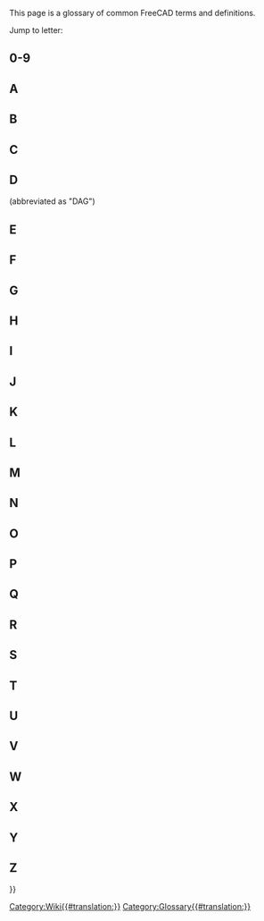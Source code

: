 <languages/>

{{Docnav
|[[Contributors/pt-br|Colaboradores]]
|
}}

<div lang="en" dir="ltr" class="mw-content-ltr">
This page is a glossary of common FreeCAD terms and definitions.
</div>

<div lang="en" dir="ltr" class="mw-content-ltr">
Jump to letter: {{CompactTOC|center=yes}}
</div>

<div lang="en" dir="ltr" class="mw-content-ltr">
==0-9==
</div>

<div lang="en" dir="ltr" class="mw-content-ltr">
{{gloss}}
{{term|3D view|content=[[3D_view|3D view]]}}
{{defn|defn=The 3D view is a component of the FreeCAD [[Interface|interface]]. It shows a 3D representation of the model.}}
{{glossend}}
</div>

<div lang="en" dir="ltr" class="mw-content-ltr">
==A==
</div>

<div lang="en" dir="ltr" class="mw-content-ltr">
{{gloss}}
{{term|Arc}}
{{defn|defn=A portion or segment of a circle.}}
{{term|App}}
{{defn|defn=The FreeCAD App layer.}}
{{term|Arch|content=[[Arch_Workbench|Arch]]}}
{{defn|defn=An abbreviation for the old Architectural [[#Workbench|workbench]]. This workbench has been superseded by the [[BIM_Workbench|BIM Workbench]] ({{Version|1.0}}).}}
{{term|Assembly|content=[[Assembly|Assembly]]}}
{{defn|no=1|defn=A set of [[#Part|parts]] that have defined positions in relation to each other.}}
{{defn|no=2|defn=A [[#Workbench|workbench]] which aims to facilitate the creation of assemblies. FreeCAD currently does not have such a workbench built-in, but there are several [[External_workbenches|external assembly workbenches]].}}
{{term|Axes}}
{{defn|defn=Plural of [[#Axis|Axis]]}}
{{term|Axis}}
{{defn|defn=An imaginary line through the origin of the workspace. There are 3 normal axes. They have the classic names of X, Y and Z. X is side to side. Y is up and down. Z is in and out of the page/screen.}}
{{glossend}}
</div>

<div lang="en" dir="ltr" class="mw-content-ltr">
==B==
</div>

<div lang="en" dir="ltr" class="mw-content-ltr">
{{gloss}}
{{term|Backtrace}}
{{defn|defn=Output from a debugging program that displays the series of instructions FreeCAD followed before a problem occurred.}}
{{term|Bezier Curve|content=[https://en.wikipedia.org/wiki/B%C3%A9zier_curve Bezier Curve]}}
{{defn|defn=A type of parametric curve.}}
{{term|BIM|content=[[BIM_Workbench|BIM]]}}
{{defn|defn=An abbreviation for [https://en.wikipedia.org/wiki/Building_information_modeling Building Information Modelling]. The [[BIM_Workbench|BIM Workbench]] provides a BIM workflow in FreeCAD.}}
{{term|Blueprint}}
{{defn|defn=Old term used for [[#Drawing|drawing]], and coined for its original [https://en.wikipedia.org/wiki/Blueprint reproduction process].}}
{{term|Body}}
{{defn|defn=A type of container used in the [[PartDesign_Workbench|PartDesign]] [[#Workbench|workbench]] that groups a sequence of operations ([[#Sketch|sketches]], construction geometry and [[#Feature|features]]) to create a single contiguous solid. (Introduced in FreeCAD V0.17.)}}
{{term|Boolean Logic}}
{{defn|defn=A method of data manipulation by using of the operands: And, Or, Not.}}
{{term|Boolean Operation}}
{{defn|defn=A method of manipulating objects by using Boolean Logic. In FreeCAD, the Boolean Operations are: Union ([[#Fuse|Fuse]]), Difference ([[#Cut|Cut]]), Intersection, and Section.}}
{{term|Boolean OPerations check}}
{{defn|defn=See [[#BOPcheck|BOPcheck]].}}
{{term|BOPcheck}}
{{defn|defn=A setting that allows the Check Geometry tools in the Part WB and OpenSCAD WB to also check geometry made from [[#Boolean_Logic|Boolean logic]]. The default Check Geometry setting for BOPcheck is "false" (or off). The user can enable BOPcheck to provide more accuracy when running the Check Geometry tool but this comes at the expense of longer Check Geometry processing times. Beginning with FreeCAD 0.19, the BOPcheck setting is most easily enabled from the Settings portion of the Check Geometry widget.}}
{{term|brep}}
{{defn|defn=Native file format for [[#Open_CASCADE|Open CASCADE]] and shared by a few applications. FreeCAD can save in *.brep format.}}
{{term|B-rep}}
{{defn|defn=Stands for [https://en.wikipedia.org/wiki/B-rep boundary representation], which is one of two types of 3D models that FreeCAD supports (the other being [[#Mesh|mesh]]).}}
{{term|B-spline}}
{{defn|defn=A type of parametric curve. See [https://en.wikipedia.org/wiki/B-spline B-spline]}}
{{glossend}}
</div>

<div lang="en" dir="ltr" class="mw-content-ltr">
==C==
</div>

<div lang="en" dir="ltr" class="mw-content-ltr">
{{gloss}}
{{term|Callout}}
{{defn|defn=String of text connected to a line pointing to an object in a [[#Drawing|drawing]].}}
{{term|Chamfer}}
{{defn|defn=The cutting off of an edge, at an angle, to get rid of its sharpness; a beveled edge.}}
{{term|Clipping Plane}}
{{defn|defn=The clipping plane is used to cut away at the model in the 3D view. It is just a visual aid and does not actually cut the model.}}
{{term|Clone}}
{{defn|defn=A copy of an object whereby the copy remains parametric.  When the original object is changed the Clone(s) also change to show modifications made to the original object.}}
{{term|Coin}}
{{defn|defn=Also called [https://www.coin3d.org Coin3D]. Third-party software library used for 3D representation by FreeCAD.}}
{{term|COLLADA}}
{{defn|defn=An interchange file format for [[#Mesh|mesh]] models. File extension is *.dae.}}
{{term|Command|content=[[Command|Command]]}}
{{defn|defn=An action invoked from the [[#GUI|GUI]] when you press a toolbar button or type a keyboard shortcut or type into the Python console. }}
{{term|Compound}}
{{defn|defn=Groups objects together without fusing them like a [[#Boolean_Operation|boolean union]] would.}}
{{term|CompSolid}}
{{defn|defn=Set of [[#Solid|solids]] connected by their [[#Face|faces]]. CompSolids are needed in [[#FEM|FEM]], where more than one material is used in one FEM-mesh.}}
{{term|Constraint}}
{{defn|defn=A restriction on the geometric relationship between primitives in a [[#Sketch|Sketch]]. If a constraint has a numerical value, it is referred to as Datum (e.g., a distance constraint has a numerical value - the length of an imaginary line connecting the two points). A constraint that has no numerical value (e.g., a Horizontal constraint) is sometimes referred to as Geometric Constraint.}}
{{term|Constructive Solid Geometry|content=[https://en.wikipedia.org/wiki/Constructive_solid_geometry Constructive Solid Geometry]}}
{{defn|defn=A solid modeling method for creating shapes by using [[#Boolean_Operation|boolean operations]] on [[#Primitive|primitives]].}}
{{term|Coordinate}}
{{defn|defn=A number which defines the position of an object in space in reference to a [https://en.wikipedia.org/wiki/Cartesian_coordinate_system coordinate system].}}
{{term|Coplanar}}
{{defn|defn=Existing on the same plane.}}
{{term|CSG}}
{{defn|defn=Short for [[#Constructive_Solid_Geometry|Constructive Solid Geometry]].}}
{{term|Cut}}
{{defn|defn=Applying a [[#Boolean_Operation|boolean difference]] between shapes.}}
{{glossend}}
</div>

<div lang="en" dir="ltr" class="mw-content-ltr">
==D==
</div>

<div lang="en" dir="ltr" class="mw-content-ltr">
{{gloss}}
{{term|DAG}}
{{defn|defn=See [[#Directed_Acyclic_Graph|Directed Acyclic Graph.]]}}
{{term|Degrees Of Freedom}}
{{defn|defn=The number of ways geometry in a [[#Sketch|Sketch]] may vary. For example, if we have a Sketch consisting of only one point, and the point has no [[#Constraint|Constraints]] applied to it, the point has two [[#DOF|DOF]] because it is free to move both vertically and horizontally. Similarly, a Sketch consisting of only a single unconstrained circle has three [[#DOF|DOF]] because the circle can move vertically and horizontally and, additionally, the radius is not defined. It is good practice to constrain a Sketch until it has no [[#DOF|DOF]] remaining, in which case it is said to be [[#Fully_Constrained|Fully Constrained]].}}
{{term|Dependency Graph}}
{{defn|defn=A third-party graphing tool used to show how objects in a FreeCAD model use or are related to one another. For more information, refer to the [[Std_DependencyGraph|Dependency Graph]] Wiki page.}}
{{term|Difference}}
{{defn|no=1|defn=The result of, or remainder of, a subtraction.}}
{{defn|no=2|defn=A [[#Boolean_operation|Boolean Operation]] in the [[Part_Workbench|Part]] [[#Workbench|workbench]] which is used to subtract one geometry from another; it results in a [[#Cut|Cut]].}}
{{term|Directed Acyclic Graph}} (abbreviated as "DAG")
{{defn|defn=A type of [[#Dependency_Graph|Dependency Graph]] where the relationship of objects flows in a generally linear direction from start to end with no circular dependencies. When following a DAG there is no flow from one object A to any other objects and then back to that same object A again. In FreeCAD, a graph of the model must always be a DAG.}}
{{term|DOF}}
{{defn|defn=[[#Degrees_Of_Freedom|Degrees Of Freedom]]}}
{{term|Draft|content=[[Draft_Workbench|Draft]]}}
{{defn|no=1|defn=A FreeCAD [[#Workbench|workbench]] used primarily for 2 dimensional work.}}
{{defn|no=2|defn=A relief angle on a mold to allow removal of the finished product. See [[PartDesign_Draft|PartDesign Draft]].}}
{{term|Drawing}}
{{defn|defn=Describes a representation of geometry through the use of two-dimensional views. Also called plan or [[#Blueprint|blueprint]].}}
{{glossend}}
</div>

<div lang="en" dir="ltr" class="mw-content-ltr">
==E==
</div>

<div lang="en" dir="ltr" class="mw-content-ltr">
{{gloss}}
{{term|Edge}}
{{defn|no=1|defn=A segment joining two [[#Vertices|vertices]]. This segment can be a straight line or a curve. The CAD kernel defines it as: One-dimensional shape corresponding to a curve and bounded by a vertex at each extremity. A closed circle has therefore only one vertex, where it starts and ends. See [https://dev.opencascade.org/doc/overview/html/occt__tutorial.html#OCCT_TUTORIAL_SUB2_3 "Open CASCADE Technology, Profile: Defining the Topology"].}}
{{defn|no=2|defn=The joining line between two faces. It can be curved or straight.}}
{{term|Element}}
{{defn|defn=An item of Sketcher geometry such as a point, a line segment, an arc, a circle, etc.}}
{{term|Expression}}
{{defn|no=1|defn=A general term used in mathematics and programming.}}
{{defn|no=2|defn=In FreeCAD [[Expressions|expressions]] are used to compute values. They can reference and drive object properties. They are used in [[Spreadsheet_Workbench|spreadsheets]] and to control parametric models.}}
{{term|Extrude}}
{{defn|defn=A general term for extending a 2D object into 3D along 1 direction. See also [[#Pad|Pad]].}}
{{glossend}}
</div>

<div lang="en" dir="ltr" class="mw-content-ltr">
==F==
</div>

<div lang="en" dir="ltr" class="mw-content-ltr">
{{gloss}}
{{term|Face}}
{{defn|defn=A 2 dimensional topological construct. For example, a cube has 6 Faces. A face can be curved, like in case of a sphere, which has one face in FreeCAD. The CAD kernel defines it as: Part of a surface bounded by a closed [[#Wire|wire(s)]]. See [https://dev.opencascade.org/doc/overview/html/occt__tutorial.html#OCCT_TUTORIAL_SUB2_3 Profile: Defining the Topology].}}
{{term|Facet}}
{{defn|defn=Often used to describe planar faces on a [[#Mesh|mesh]].}}
{{term|FC}}
{{defn|defn=Short for FreeCAD.}}
{{term|FCStd}}
{{defn|defn=FreeCAD native file format. File extension *.fcstd, *.FCStd}}
{{term|Feature}}
{{defn|defn=A step in a 3d part's evolution in the [[PartDesign_Workbench|Part Design]] [[#Workbench|workbench]] workflow.  Examples are [[#Pad|Pad]], [[#Pocket|Pocket]], [[#Groove|Groove]], [[#Fillet|Fillet]], etc. As we create a model in the [[PartDesign_Workbench|Part Design]] [[#Workbench|workbench]], each feature takes the shape of the last one and adds or removes something.  Hence a "Pocket" feature is not only the pocketed hole itself, but the whole part with the pocket feature.}}
{{term|FEM|content=[[FEM_Workbench|FEM]]}}
{{defn|defn=[https://en.wikipedia.org/wiki/Finite_element_method Finite Element Method], a [[#Workbench|workbench]] used to solve engineering and mathematical physics problems associated with parts, assemblies and structures.}}
{{term|Fillet}}
{{defn|defn=A rounded relief or cut at an edge added for a finished appearance and to break sharp edges. See [[Part_Fillet|Part Fillet]] and [[PartDesign_Fillet|PartDesign Fillet]].}}
{{term|Fork}}
{{defn|defn=See [[#Forked_Model|Forked Model]].}}
{{term|Forked Model}}
{{defn|defn=A modeling method, usually accidental and incorrect in FreeCAD, that creates two or more versions of a model from a previous item. (Not to be confused with intentional operations like Array, Clone, Polar Pattern, etc.)}}
{{term|Frenet}}
{{defn|defn=When Sweeping a profile along a 3D path, the Frenet parameter controls the orientation of the profile as it travels along the path. If Frenet is true, the profiles are oriented using the Frenet Frame (tangent, binormal, normal) of the path. If Frenet is false the profile's rotation is not restricted. [https://en.wikipedia.org/wiki/Differentiable_curve#Frenet_frame Frenet frame]}}
{{term|Freetype|content=[http://www.freetype.org FreeType]}}
{{defn|defn=A freely available software library used to extract information from font definition files.}}
{{term|Frustum|content=[https://en.wikipedia.org/wiki/Frustum Frustum]}}
{{defn|defn=The portion of a solid that lies between two parallel planes cutting it. Used in computer graphics to describe the three-dimensional region which is visible on the screen, the [https://en.wikipedia.org/wiki/Viewing_frustum "viewing frustum"]}}
{{term|Fully Constrained}}
{{defn|defn=In [[#Sketcher|Sketcher]], when a [[#Sketch|Sketch]] has no [[#Degrees_Of_Freedom|Degrees Of Freedom]], the Sketch is said to be "fully constrained" by the applied [[#Constraint|Constraints]].}}
{{term|Fuse}}
{{defn|defn=Term commonly used in FreeCAD to refer to a [[#Boolean_Operation|boolean union]] of shapes.}}
{{glossend}}
</div>

<div lang="en" dir="ltr" class="mw-content-ltr">
==G==
</div>

<div lang="en" dir="ltr" class="mw-content-ltr">
{{gloss}}
{{term|GDB or gdb}}
{{defn|defn=[https://www.gnu.org/software/gdb/ '''G'''NU Project '''D'''e'''B'''ugger], a debugging program used on Unix and other 'nix operating systems in order to get a [[#Backtrace|backtrace]]. "gdb" (without the quotation marks) is also the first part of the command used to start the GDB program itself. An example of how to use GDB with FreeCAD is in [https://forum.freecad.org/viewtopic.php?t=7052#p56918 this forum post]}}
{{term|Geometric modeling kernel}}
{{defn|defn=Also called CAD kernel. A set of complex software libraries responsible for the creation of 3D shapes. All operations on objects (extrude, boolean operations, chamfer, fillet) rely on the geometric modeling kernel.}}
{{term|Git}}
{{defn|defn=[https://en.wikipedia.org/wiki/Distributed_revision_control Distributed revision control system] used by FreeCAD to host and manage its code base.}}
{{term|[[Std_Group|Group]]}}
{{defn|defn=Used to organize elements in the [[#Tree_view|Tree view]].}}
{{term|GUI}}
{{defn|defn='''G'''raphical '''U'''ser '''I'''nterface. Allows users to interact with FreeCAD through graphical icons and the mouse pointer.}}
{{glossend}}
</div>

<div lang="en" dir="ltr" class="mw-content-ltr">
==H==
</div>

<div lang="en" dir="ltr" class="mw-content-ltr">
{{gloss}}
{{term|Half_Space|content=[https://en.wikipedia.org/wiki/Half-space_%28geometry%29 Half Space]}}
{{defn|defn=When a plane completely divides a 3D Euclidian space, the plane forms two half spaces.}}
{{glossend}}
</div>

<div lang="en" dir="ltr" class="mw-content-ltr">
==I==
</div>

<div lang="en" dir="ltr" class="mw-content-ltr">
{{gloss}}
{{term|IGES}}
{{defn|defn=A file format for the exchange of product data models. Files extensions are *.iges, *.igs. See also [[#STEP|STEP]].}}
{{term|Intersection|content=[https://en.wikipedia.org/wiki/Intersection Intersection]}}
{{defn|defn=That portion of two or more geometric entities that is common to all. For example, the intersection of two lines is a point.}}
{{glossend}}
</div>

<div lang="en" dir="ltr" class="mw-content-ltr">
==J==
</div>

<div lang="en" dir="ltr" class="mw-content-ltr">
{{gloss}}
{{term|JT}}
{{defn|defn=A proprietary 3D data format developed by Siemens PLM Software. FreeCAD has no support for JT at this time.}}
{{glossend}}
</div>

<div lang="en" dir="ltr" class="mw-content-ltr">
==K==
</div>

{{gloss}}
{{term|Kernel}}
{{defn|defn=Consulte [[#Geometric_modeling_kernel|Núcleo de modelagem geométrica]].}}
{{term|KML}}
{{defn|defn=Keyhole Markup Language - um arquivo de definição de dados geoespaciais 3D baseado em XML usado pelo Google Earth. O FreeCAD não tem suporte para KML no momento.}}
{{glossend}}

<div lang="en" dir="ltr" class="mw-content-ltr">
==L==
</div>

<div lang="en" dir="ltr" class="mw-content-ltr">
{{gloss}}
{{term|Label}}
{{defn|no=1|defn=A user defined property of an object; used to make the [[#Tree_view|Tree view]] easier to understand by humans.}}
{{defn|no=2|defn=A string of descriptive text added to a drawing (see [[Draft_Label|Draft Label]]).}}
{{defn|defn=Contrast with [[#Name|Name]].}}
{{term|Line}}
{{defn|defn=Most often this is used as a synonym for a [[#Line_Segment|line segment]]. In Sketcher, it is used sometimes with its exact meaning of an infinite straight path.}}
{{term|Line Segment}}
{{defn|defn=A straight path between two [[#Point|points]].}}
{{term|Lock}}
{{defn|defn=[[Sketcher_ConstrainLock|Constraint Lock]]}}
{{term|Loft|content=[https://en.wikipedia.org/wiki/Loft_%283D%29 Loft]}}
{{defn|defn=A topological form created by linking consecutive profiles with a surface. Similar to the process used to make fabric covered aeroplanes or boats. Also the FreeCAD function for creating such a form.}}
{{glossend}}
</div>

<div lang="en" dir="ltr" class="mw-content-ltr">
==M==
</div>

<div lang="en" dir="ltr" class="mw-content-ltr">
{{gloss}}
{{term|Macro}}
{{defn|defn=A saved sequence of FreeCAD instructions, often written by end users.}}
{{term|Manifold}}
{{defn|defn=Said of a [[#Shape|shape]] that forms a perfectly enclosed volume. A familiar synonym that gives a good description is "watertight". To generate a solid, a [[#Shell|shell]] must be manifold.}}
{{term|Mantis}}
{{defn|defn=[[#Tracker|Bug tracking system]] used by the FreeCAD project.}}
{{term|Mesh}}
{{defn|defn=Type of object that can be imported or created by FreeCAD. See [https://en.wikipedia.org/wiki/Polygon_mesh Polygon mesh] for more details.}}
{{term|Model}}
{{defn|defn=Also called 3D model. Computer representation of a three-dimensional [[#Part|part]] or [[#Assembly|assembly]].}}
{{term|MultiTransform|content=[[PartDesign_MultiTransform|MultiTransform]]}}
{{defn|defn=Stands for multiple transformation. A [[#Feature|feature]] from the [[PartDesign_Workbench|PartDesign]] [[#Workbench|workbench]] that applies a series of chained transformations (linear and circular pattern, mirrored) to selected features.}}
{{glossend}}
</div>

<div lang="en" dir="ltr" class="mw-content-ltr">
==N==
</div>

<div lang="en" dir="ltr" class="mw-content-ltr">
{{gloss}}
{{term|Name}}
{{defn|defn=An unique identifier for a FreeCAD document object. Once assigned by the program, the Name can not be easily changed. Contrast with [[#Label|Label]].}}
{{term|Non-manifold}}
{{defn|defn=Non-manifold topology, also called zero-thickness, is two distinct solid bodies connected at a theoretical vertex or edge. It is an unsupported type of shape (not always detected by FreeCAD) that should be avoided, as it can cause trouble with further steps and export.}}
{{term|Null Shape}}
{{defn|defn=A [[#Shape|Shape]] property that has not been initialized by a program/macro. Usually an error condition.}}
{{glossend}}
</div>

<div lang="en" dir="ltr" class="mw-content-ltr">
==O==
</div>

<div lang="en" dir="ltr" class="mw-content-ltr">
{{gloss}}
{{term|OCC}}
{{defn|defn=Acronym for [[#Open_CASCADE|Open CASCADE]]. Prior to being open sourced, it used to be named CAS.CADE (abbreviated from Computer Aided Software for Computer Aided Design and Engineering).}}
{{term|OCE}}
{{defn|defn='''O'''pen CASCADE '''C'''ommunity '''E'''dition. It provides patches, improvements and experiments contributed by users over the official [[#Open_CASCADE|Open CASCADE]] library. FreeCAD is known to work on either OCC or OCE.}}
{{term|OCCT}}
{{defn|defn=Open CASCADE Technology. See [[#OCC|OCC]].}}
{{term|Open CASCADE|content=[http://www.opencascade.org Open CASCADE]}}
{{defn|defn=The [[#Geometric_modeling_kernel|geometric modeling kernel]] (software library) underlying FreeCAD. Also called [[#OCC|OCC]] or [[#OCCT|OCCT]] (for Open CASCADE Technology). See also [[#OCE|OCE]].}}
{{term|OpenSCAD|content=[http://www.openscad.org/ OpenSCAD]}}
{{defn|no=1|defn=Name of a script-only based CAD program.}}
{{defn|no=2|defn=A [[#Workbench|workbench]] in FreeCAD. The [[OpenSCAD_Workbench|OpenSCAD]] [[#Workbench|workbench]] provides an interface for import/export of *.scad and *.csg models, as well as a some utility tools.}}
{{term|Origin}}
{{defn|defn=The center of the coordinate system. Everything goes out from here in either the positive or negative directions. As is our view of the universe with Earth being the “origin”.}}
{{term|Orthographic}}
{{defn|defn=See [https://en.wikipedia.org/wiki/Orthographic_projection Orthographic projection] and [https://en.wikipedia.org/wiki/Multiview_orthographic_projection Multiview orthographic projection].}}
{{glossend}}
</div>

<div lang="en" dir="ltr" class="mw-content-ltr">
==P==
</div>

<div lang="en" dir="ltr" class="mw-content-ltr">
{{gloss}}
{{term|Pad}}
{{defn|defn=An extension of a [[#Sketch|Sketch]] in a direction perpendicular to the plane of the Sketch. See also [[#Extrude|Extrude]].}}
{{term|Part}}
{{defn|no=1|defn=A FreeCAD [[#Workbench|workbench]] primarily used for a [https://en.wikipedia.org/wiki/Constructive_solid_geometry Constructive Solid Geometry] workflow. See [[Part_Workbench|Part Workbench]].}}
{{defn|no=2|defn=A FreeCAD Python module, directly interfacing with [[#OCC|OCC]]. See [[Part_scripting|Part scripting]].}}
{{defn|no=3|defn=A container which groups any type of FreeCAD object and has a [[#Placement|placement]]. See [[Std_Part|Std Part]].}}
{{defn|no=4|defn=A unibody solid. The lowest level component in an assembly.}}
{{term|PartDesignNext}}
{{defn|defn=Nickname used over the forums to distinguish the [[PartDesign_Workbench|PartDesign]] [[#Workbench|workbench]] in the FreeCAD 0.17 release version from the one in v0.16 and earlier, because of the vast changes introduced.}}
{{term|PD}}
{{defn|defn=Abbreviation of [[PartDesign_Workbench|PartDesign]], a FreeCAD [[#Workbench|workbench]].}}
{{term|PDN}}
{{defn|defn=Abbreviation of [[#PartDesignNext|PartDesignNext]].}}
{{term|Perspective}}
{{defn|defn=[https://en.wikipedia.org/wiki/Graphical_projection#Perspective Perspective projection]}}
{{term|Pivy|content=[http://pypi.python.org/pypi/Pivy Pivy]}}
{{defn|defn=A software library that allows Python to use Coin.}}
{{term|Placement}}
{{defn|defn=Set of properties of an object that defines its coordinates and orientation in space. See [[Placement]].}}
{{term|Planar}}
{{defn|defn=Said of geometry of which elements all lie on a same plane.}}
{{term|Plane}}
{{defn|no=1|defn=A flat, two-dimensional surface that extends infinitely far.}}
{{defn|no=2|defn=A primitive two-dimensional object created in the [[Part_Workbench|Part]] [[#Workbench|workbench]].}}
{{term|Plot}}
{{defn|no=1|defn=An outdated synonym for a technical drawing made by a pen plotter. See [https://en.wikipedia.org/wiki/Plotter Plotter]}}
{{defn|no=2|defn=Short for plot plan. See [https://en.wikipedia.org/wiki/Site_plan Site plan]}}
{{defn|no=3|defn=Graphical representation of data. See [https://en.wikipedia.org/wiki/Plot_(graphics) Plot (graphics)]}}
{{term|Pocket}}
{{defn|defn=A [[#Feature|feature]] that removes material from a solid based on a [[#Sketch|Sketch]].}}
{{term|Point}}
{{defn|defn=An item used to reference a single area in the 3D workspace. A “point” is dimensionless. It has a dimension on the screen, usually represented by a “dot” only so we can see where it is. See also [[#Vertex|Vertex]].}}
{{term|Polygon mesh}}
{{defn|defn=See [https://en.wikipedia.org/wiki/Polygonal_mesh Polygonal_mesh]}}
{{term|Polyline}}
{{defn|defn=A series of connected line or arc segments.}}
{{term|POV-Ray}}
{{defn|defn=[https://en.wikipedia.org/wiki/POV-Ray POV-Ray]}}
{{term|PPA}}
{{defn|defn=An acronym that stands for '''P'''ersonal '''P'''ackage '''A'''rchive. It's a type of software repository exclusive to the Ubuntu Linux operating system. The FreeCAD project offers the latest release as well as development versions through two PPA repositories. Updates are managed by the host system's update manager.}}
{{term|Primitive}}
{{defn|defn=A basic shape used in the construction of models. Some 2D primitives are: point, line, polygon, circle, ellipse, spiral, helix. 3D primitives are: box, cylinder, cone, torus, sphere, ellipsoid, prism.}}
{{term|PySide|content=[https://wiki.qt.io/PySide PySide]}}
{{defn|defn=A freely available software library that allows Python to use QT.}}
{{term|Python|content=[http://www.python.org Python]}}
{{defn|defn=A programming language used in the development of FreeCAD as well as in user-written [[#Macro|macros]] or scripts.}}
{{glossend}}
</div>

<div lang="en" dir="ltr" class="mw-content-ltr">
==Q==
</div>

<div lang="en" dir="ltr" class="mw-content-ltr">
{{gloss}}
{{term|Qt|content=[https://www.qt.io/developers/ Qt]}}
{{defn|defn=A cross-platform application and user interface framework.}}
{{glossend}}
</div>

<div lang="en" dir="ltr" class="mw-content-ltr">
==R==
</div>

<div lang="en" dir="ltr" class="mw-content-ltr">
{{gloss}}
{{term|Raytracing}}
{{defn|defn=[https://en.wikipedia.org/wiki/Ray_tracing_%28graphics%29 Ray tracing]}}
{{term|Revolve}}
{{defn|defn=A tool in the [[Part_Workbench|Part]] [[#Workbench|workbench]]. See [[Part_Revolve|Part Revolve]].}}
{{term|Robot}}
{{defn|defn=[https://en.wikipedia.org/wiki/Industrial_robot Industrial robot]}}
{{term|Rotate}}
{{defn|defn=Action to spin an object unto an axis to change its orientation in space.}}
{{glossend}}
</div>

<div lang="en" dir="ltr" class="mw-content-ltr">
==S==
</div>

<div lang="en" dir="ltr" class="mw-content-ltr">
{{gloss}}
{{term|Section}}
{{defn|defn=[https://en.wikipedia.org/wiki/Cross_section_%28geometry%29 Cross section (geometry)]}}
{{term|Self Intersection}}
{{defn|defn=A condition where a curve crosses over itself (ex.'8','&'). This confuses geometric kernel algorithms and generally produces an error condition.}}
{{term|Shape}}
{{defn|defn=Generic term used in FreeCAD to describe most elements (except for [[#Mesh|meshes]]).}}
{{term|Shell}}
{{defn|defn=Shape made of two or more contiguous [[#Face|faces]]. A [[#Manifold|manifold]] (enclosed) shell can be converted into a [[#Solid|solid]].}}
{{term|Sketch}}
{{defn|defn=A constrained 2D depiction of an object fixed to a plane or a [[#Face|Face]]. In FreeCAD a Sketch is always a 2-dimensional object somewhere in the 3D space.}}
{{term|Sketcher|content=[[Sketcher_Workbench|Sketcher]]}}
{{defn|defn=A [[#Workbench|workbench]] used to create 2D geometry by use of [[#Element|elements]] and [[#Constraint|constraints]].}}
{{term|Sketcher Solver}}
{{defn|defn=The internal FreeCAD mechanism that calculates inter-dependencies and effects of adding, deleting, and modifying geometry and associated constraints in each Sketch. Sketcher Solver also calculates the arrangement of all geometry in each Sketch so it can be displayed correctly.}}
{{term|Smooth Line}}
{{defn|defn=In a Drawing, a line indicating a change between tangent surfaces, as in the transition from a flat surface to a fillet. Also "tangent edge". See [[Drawing_View#Modify_an_existing_view|Drawing View]]}}
{{term|Solid}}
{{defn|defn=Part of 3D space bounded by [[#Shell|Shells]]. A solid has a volume and other properties related to objects with a mass.}}
{{term|Solver}}
{{defn|defn=See [[#Sketcher_Solver|Sketcher Solver]].}}
{{term|Stable}}
{{defn|defn=A nickname for the last general release version of the FreeCAD software. This is typically the version available from sources other than the FreeCAD project. Compare with [[#Unstable|Unstable]].}}
{{term|STL}}
{{defn|defn=''STereoLithography'', also known as ''Standard Tessellation Language.'' A [[#Mesh|mesh]] file format defining only the surface of a 3D object. File extensions is *.stl}}
{{term|STEP}}
{{defn|defn=An ISO standard (ISO 10303) for the exchange of 3D data and product manufacturing information. It replaces [[#IGES|IGES]]. File extensions are *.step, *.stp.}}
{{term|SVG}}
{{defn|defn=[https://en.wikipedia.org/wiki/Scalable_Vector_Graphics Scalable Vector Graphics]. A vector graphics file format.}}
{{term|Sweep}}
{{defn|defn=A 3D shape generated from at least one 2D cross-section that traces along a trajectory (path). Commonly used to define the tool as well as the created shape. See [https://en.wikipedia.org/wiki/Solid_modeling#Sweeping Solid modeling]}}
{{glossend}}
</div>

<div lang="en" dir="ltr" class="mw-content-ltr">
==T==
</div>

<div lang="en" dir="ltr" class="mw-content-ltr">
{{gloss}}
{{term|Task panel}}
{{defn|defn=A [https://en.wikipedia.org/wiki/Panel_(computer_software) control panel] in FreeCAD that displays content specific to the task at hand. It can show available tools in the active [[#Workbench|workbench]] or prompt for values and options while a [[#Command|command]] is active.}}
{{term|Tasks tab}}
{{defn|defn=See [[#Task_panel|Task panel]].}}
{{term|Tessellation}}
{{defn|defn=A tessellation of a surface is the tiling of the surface using one or more geometric shapes, called tiles, with no overlaps and no gaps. In FreeCAD it is needed to display the geometric shapes in the 3D-view. The tessellation relative to the dimensions of a shape can be set in the preferences to get a smoother view of round surfaces at the cost of computation time. See [[Preferences_Editor|Preferences Editor]].}}
{{term|Thickness}}
{{defn|no=1|defn=A measure of how thick a shape is.}}
{{defn|no=2|defn=A [[Part_Workbench|Part]] [[#Workbench|workbench]] tool to hollow out a solid and leave a defined uniform thickness.}}
{{term|Toggle}}
{{defn|defn=A setting that can be changed between two options, for example between True or False or between Off and On.}}
{{term|Topological Naming}}
{{defn|defn=A scheme whereby an edge or face, once created, is assigned a permanent name. Internally, FreeCAD identifies edges and faces on a solid by numbering them such as: Edge1, Edge2, Face1, Face2, etc. The problem is that these IDs are somewhat randomly applied, and they will change after something is done to the model that changes the amount of edges and faces. For example, if the model is revised an item linked to a Face2 could later erroneously become linked to a different face (which was renamed to become the new Face2), causing the user unwanted results.  As of the FreeCAD 0.20 release Topological Naming has not yet been implemented, and so if an object is modified such that the number of edges or faces changes, the names of the edges or faces of that object might change too.}}
{{term|Torus}}
{{defn|defn=A primitive shape.}}
{{term|Tracker}}
{{defn|defn=Short for bug tracker, the online software application used to keep track of reported bugs or feature requests. See also [[#Mantis|Mantis]].}}
{{term|Tree view|content=[[Tree_view|Tree view]]}}
{{defn|defn=The Tree view is a component of the FreeCAD [[Interface|interface]]. It can be shown as a separate [[#GUI|GUI]] element or as part of the [[Combo_View|Combo View]]. It contains a representation of the document's structure.}}
{{glossend}}
</div>

<div lang="en" dir="ltr" class="mw-content-ltr">
==U==
</div>

<div lang="en" dir="ltr" class="mw-content-ltr">
{{gloss}}
{{term|Union}}
{{defn|defn=A [[Part_Workbench|Part]] [[#Workbench|workbench]] tool that performs a [[#Boolean_Operation|Boolean operation]] on selected shapes.}}
{{term|Unstable}}
{{defn|defn=A nickname for a very recent version of the FreeCAD software. This version will contain many changes recently implemented by the developers. It does not typically fail or produce wrong results, but it has not completed testing.}}
{{term|Upgrade|content=[[Draft_Upgrade|Upgrade]]}}
{{defn|defn=A [[Draft_Workbench|Draft]] [[#Workbench|workbench]] tool.}}
{{glossend}}
</div>

<div lang="en" dir="ltr" class="mw-content-ltr">
==V==
</div>

<div lang="en" dir="ltr" class="mw-content-ltr">
{{gloss}}
{{term|Vector}}
{{defn|defn=A magnitude with a direction. Often represented graphically as an arrow in 2 or 3 dimensions. For example, "fifty paces north", "9.8 m/s^2 down", and "(3,5,6) units in the x, y, z, direction, respectively" are all vectors. In FreeCAD, they are most often denoted as ordered pairs (x, y) or ordered triples (x, y, z).}}
{{term|Vertex}}
{{defn|defn=A lone [[#Point|point]] in space, or the corner of a [[#shape|shape]] where [[#Edge|edges]] meet. The open Cascade Technology defines it, as a zero dimensional [[#shape|shape]] corresponding to a point in geometry. See [https://dev.opencascade.org/doc/overview/html/occt__tutorial.html#OCCT_TUTORIAL_SUB2_3 OCCT Profile: Defining the topology]}}
{{term|Vertices}}
{{defn|defn=Plural of [[#Vertex|Vertex]]}}
{{term|Viewprovider}}
{{defn|defn=General interface for all visual stuff in FreeCAD. A ViewProvider generates and handles all around visualizing and presenting objects from the FreeCAD [[#App|App layer]] to the user. This class and its descendents have to be implemented for any object type in order to show them in the [[#3D_view|3D view]] and [[#Tree_view|Tree view]].}}
{{glossend}}
</div>

<div lang="en" dir="ltr" class="mw-content-ltr">
==W==
</div>

<div lang="en" dir="ltr" class="mw-content-ltr">
{{gloss}}
{{term|WB}}
{{defn|defn=Short for [[#Workbench|workbench]].}}
{{term|Wire}}
{{defn|no=1|defn=A sequence of connected [[#Edge|edges]] by [[#Vertex|vertices]]. The term wire is used in this sense mainly by [https://dev.opencascade.org/doc/overview/html/occt__tutorial.html#OCCT_TUTORIAL_SUB2_3 Open Cascade Technology] and therefore also inside of FreeCAD.}}
{{defn|no=2|defn=A [[Draft_Workbench|Draft]] [[#Workbench|workbench]] command that creates a parametric wire.}}
{{term|Workbench}}
{{defn|defn=Also called a module, each [[Workbenches|workbench]] groups a set of tools dedicated to a specific task.}}
{{glossend}}
</div>

<div lang="en" dir="ltr" class="mw-content-ltr">
==X==
</div>

<div lang="en" dir="ltr" class="mw-content-ltr">
{{gloss}}
{{term|X}}
{{defn|defn=Commonly refers to the 2D or 3D X [[#Axis|axis]].}}
{{glossend}}
</div>

<div lang="en" dir="ltr" class="mw-content-ltr">
==Y==
</div>

<div lang="en" dir="ltr" class="mw-content-ltr">
{{gloss}}
{{term|Y}}
{{defn|defn=Commonly refers to the 2D or 3D Y [[#Axis|axis]].}}
{{glossend}}
</div>

<div lang="en" dir="ltr" class="mw-content-ltr">
==Z==
</div>

<div lang="en" dir="ltr" class="mw-content-ltr">
{{gloss}}
{{term|Z}}
{{defn|defn=Commonly refers to the 3D Z [[#Axis|axis]].}}
{{glossend}}
</div>


<div lang="en" dir="ltr" class="mw-content-ltr">
{{Docnav
|[[Contributors|Contributors]]
|
}}
</div>

{{Userdocnavi{{#translation:}}}}
[[Category:Wiki{{#translation:}}]]
[[Category:Glossary{{#translation:}}]]
